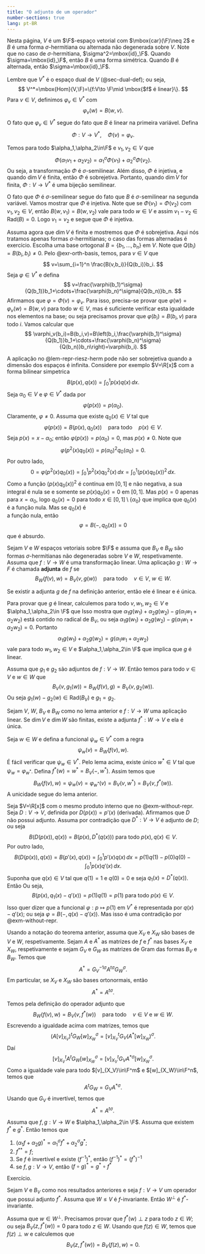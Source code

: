 ```yaml
--- 
title: "O adjunto de um operador"
number-sections: true
lang: pt-BR
--- 
```


Nesta página, $V$ é um $\F$-espaço vetorial com $\mbox{car}(\F)\neq 2$ e $B$ é uma forma $\sigma$-hermitiana ou alternada não degenerada sobre $V$. Note que no caso de $\sigma$-hermitiana, $\sigma^2=\mbox{id}_\F$. Quando $\sigma=\mbox{id}_\F$, então $B$ é uma forma simétrica. Quando $B$ é alternada, então $\sigma=\mbox{id}_\F$.

Lembre que $V^*$ é o espaço dual de $V$ (@sec-dual-def); ou seja,
$$
V^*=\mbox{Hom}(V,\F)=\{f:V\to \F\mid \mbox{$f$ é linear}\}.
$$
Para $v\in V$, definimos $\varphi_v\in V^*$ com
$$
\varphi_v(w)=B(w,v).
$$
O fato que $\varphi_v\in V^*$ segue do fato que $B$ é linear na primeira variável.
Defina
$$
\Phi:V\to V^*,\quad \Phi(v)=\varphi_v.
$$

:::{#lem-repr-riesz-herm}
Temos para todo $\alpha_1,\alpha_2\in\F$ e $v_1,v_2\in V$ que
$$
\Phi(\alpha_1v_1+\alpha_2v_2)=\alpha_1^\sigma \Phi(v_1)+\alpha_2^\sigma\Phi(v_2).
$$
Ou seja, a transformação $\Phi$ é $\sigma$-semilinear. Além disso, $\Phi$ é injetiva, e quando $\dim V$ é finita, então $\Phi$ é sobrejetiva. Portanto, quando $\dim V$ for finita, $\Phi:V\to V^*$ é uma bijeção semilinear.
:::


:::{.proof}
O fato que $\Phi$ é $\sigma$-semilinear segue do fato que $B$ é $\sigma$-semilinear na segunda variável. Vamos mostrar que $\Phi$ é injetiva. Note que se $\Phi(v_1)=\Phi(v_2)$ com $v_1,v_2\in V$, então $B(w,v_1)=B(w,v_2)$ vale para todo $w\in V$ e assim $v_1-v_2\in\mbox{Rad}(B)=0$. Logo $v_1=v_2$ e segue que $\Phi$ é injetiva.

Assuma agora que $\dim V$ é finita e mostremos que $\Phi$ é sobrejetiva. Aqui nós tratamos apenas formas $\sigma$-hermitianas; o caso das formas alternadas é exercício. Escolha uma base ortogonal $B=\{b_1,\ldots,b_n\}$ em $V$. Note que $Q(b_i)=B(b_i,b_i)\neq 0$. Pelo @exr-orth-basis, temos, para $v\in V$ que
$$
v=\sum_{i=1}^n \frac{B(v,b_i)}{Q(b_i)}b_i.
$$
Seja $\varphi\in V^*$ e defina
$$
v=\frac{\varphi(b_1)^\sigma}{Q(b_1)}b_1+\cdots+\frac{\varphi(b_n)^\sigma}{Q(b_n)}b_n.
$$
Afirmamos que $\varphi=\Phi(v)=\varphi_v$. Para isso, precisa-se provar que $\varphi(w)=\varphi_v(w)=B(w,v)$ para todo $w\in V$, mas é suficiente verificar esta igualdade nos elementos na base; ou seja precisamos provar que $\varphi(b_i)=B(b_i,v)$ para todo $i$. Vamos calcular que
$$
\varphi_v(b_i)=B(b_i,v)=B\left(b_i,\frac{\varphi(b_1)^\sigma}{Q(b_1)}b_1+\cdots+\frac{\varphi(b_n)^\sigma}{Q(b_n)}b_n\right)=\varphi(b_i).
$$
:::


:::{#exm-without-repr}
A aplicação no @lem-repr-riesz-herm pode não ser sobrejetiva quando a dimensão dos espaços é infinita. Considere
por exemplo $V=\R[x]$ com a forma bilinear simpetrica 
$$
B(p(x),q(x))=\int_0^1 p(x)q(x)\,dx.
$$
Seja $\alpha_0\in V$ e $\varphi\in V^*$ dada por 
$$
\varphi(p(x))=p(\alpha_0).
$$
Claramente, $\varphi\neq 0$. Assuma que existe $q_0(x)\in V$ tal que 
$$
\varphi(p(x))=B(p(x),q_0(x))\quad \mbox{para todo}\quad p(x)\in V.
$$
Seja $p(x)=x-\alpha_0$; então $\varphi(p(x))=p(\alpha_0)=0$, mas $p(x)\neq 0$. Note que 
$$
\varphi(p^2(x)q_0(x))=p(\alpha_0)^2q_0(\alpha_0)=0.
$$
Por outro lado, 
$$
0=\varphi(p^2(x)q_0(x))=\int_0^1 p^2(x)q_0^2(x)\, dx=\int_0^1 (p(x)q_0(x))^2\, dx.
$$
Como a função $(p(x)q_0(x))^2$ é contínua em $[0,1]$ e não negativa, a sua integral é nula se e somente se 
$p(x)q_0(x)=0$ em $[0,1]$. Mas $p(x)=0$ apenas para $x=\alpha_0$, logo $q_0(x)=0$ para todo $x\in[0,1]\setminus\{\alpha_0\}$ que implica que $q_0(x)$ é a função nula. Mas se $q_0(x)$ é  
a função nula, então 
$$
\varphi=B(-,q_0(x))=0
$$
que é absurdo.
:::

:::{#def-}
Sejam $V$ e $W$ espaços vetoriais sobre $\F$ e assuma que $B_V$ e $B_W$ são formas $\sigma$-hermitianas não degeneradas sobre $V$ e $W$, respetivamente. Assuma que $f:V\to W$ é uma transformação linear. Uma aplicação $g:W\to F$ é chamada **adjunta** de $f$ se
$$
B_W(f(v),w)=B_V(v,g(w))\quad\mbox{para todo}\quad v\in V,\ w\in W.
$$
:::


:::{#lem-}
Se existir a adjunta $g$ de $f$ na definição anterior, então ele é linear e é única.
:::


:::{.proof}
Para provar que $g$ é linear, calculemos para todo $v,w_1,w_2\in V$ e $\alpha_1,\alpha_2\in \F$ que
\begin{align*}
B_V(v,\alpha_1g(w_1)+\alpha_2g(w_2))&=
\alpha_1^\sigma B_V(v,g(w_1))+\alpha_2^\sigma B_V(v,g(w_2))\\&=\alpha_1^\sigma B_W(f(v),w_1)+\alpha_2^\sigma B_W(f(v),w_2)\\&=B_W(f(v),\alpha_1 w_1+\alpha_2 w_2)
\\&=B_V(v,g(\alpha_1 w_1+\alpha_2 w_2)).
\end{align*}
Isso mostra que $\alpha_1g(w_1)+\alpha_2g(w_2)-g(\alpha_1 w_1+\alpha_2 w_2)$ está contido no radical de $B_V$, ou seja $\alpha_1g(w_1)+\alpha_2g(w_2)-g(\alpha_1 w_1+\alpha_2 w_2)=0$. Portanto
$$
\alpha_1g(w_1)+\alpha_2g(w_2)=g(\alpha_1 w_1+\alpha_2 w_2)
$$
vale para todo $w_1,w_2\in V$ e $\alpha_1,\alpha_2\in \F$ que implica que $g$ é linear.

Assuma que $g_1$ e $g_2$ são adjuntos de $f:V\to W$. Então temos para todo $v\in V$ e $w\in W$ que
$$
B_V(v,g_1(w))=B_W(f(v),g)=B_V(v,g_2(w)).
$$
Ou seja $g_1(w)-g_2(w)\in\mbox{Rad}(B_V)$ e $g_1=g_2$.

:::


:::{#thm-}
Sejam $V$, $W$, $B_V$ e $B_W$ como no lema anterior e $f:V\to W$ uma aplicação linear. Se $\dim V$ e $\dim W$ são finitas, existe a adjunta $f^*:W\to V$ e ela é única.
:::


:::{.proof}
Seja $w\in W$ e defina a funcional $\psi_w\in V^*$ com a regra
$$
\psi_w(v)=B_W(f(v),w).
$$
É fácil verificar que $\psi_w\in V^*$. Pelo lema acima, existe único $w^*\in V$ tal que $\psi_w=\varphi_{w^*}$. Defina $f^*(w)=w^*=B_V(-,w^*)$. Assim temos que
$$
B_W(f(v),w)=\psi_w(v)=\varphi_{w^*}(v)=B_V(v,w^*)=B_V(v,f^*(w)).
$$
A unicidade segue do lema anterior.
:::


:::{#exm-without-adj}
Seja $V=\R[x]$ com o mesmo produto interno que no @exm-without-repr. Seja $D:V\to V$, definida por 
$D(p(x))=p'(x)$ (derivada). Afirmamos que $D$ não possui adjunto. Assuma por contradição que $D^*:V\to V$ é adjunto 
de $D$; ou seja 
$$
B(D(p(x)),q(x))=B(p(x),D^*(q(x)))\mbox{ para todo }p(x),q(x)\in V.
$$
Por outro lado, 
$$
B(D(p(x)),q(x))=B(p'(x),q(x))=\int_0^1 p'(x)q(x)\, dx=p(1)q(1)-p(0)q(0)-\int_0^1 p(x)q'(x)\, dx.
$$
Suponha que $q(x)\in V$ tal que $q(1)=1$ e $q(0)=0$ e seja $q_1(x)=D^*(q(x))$. 
Então 
\begin{align*}
B(p(x),q_1(x))&=B(p(x),D^*(q(x)))=B(D(p(x)),q(x))\\&=p(1)q(1)-\int_0^1 p(x)q'(x)\, dx\\&=p(1)q(1)-B(p(x),q'(x)).
\end{align*}
Ou seja, 
$$
B(p(x),q_1(x)-q'(x))=p(1)q(1)=p(1)\mbox{ para todo }p(x)\in V. 
$$
Isso quer dizer que a funcional $\varphi:p\mapsto p(1)$ em $V^*$ é representada por $q(x)-q'(x)$; ou seja 
$\varphi=B(-,q(x)-q'(x))$. Mas isso é uma contradição por @exm-without-repr. 
:::

:::{#lem-}
Usando a notação do teorema anterior, assuma que $X_V$ e $X_W$ são bases de $V$ e $W$, respetivamente. Sejam $A$ e $A^*$ as matrizes de $f$ e $f^*$ nas bases $X_V$ e $X_W$, respetivamente e sejam $G_V$ e $G_W$ as matrizes de Gram das formas $B_V$ e $B_W$. Temos que
$$
A^*=G_V^{-1\sigma}A^{t\sigma}G_W^\sigma.
$$
Em particular, se $X_V$ e $X_W$ são bases ortonormais, então
$$
A^*=A^{t\sigma}.
$$
:::


:::{.proof}
Temos pela definição do operador adjunto que
$$
B_W(f(v),w)=B_V(v,f^*(w))\quad\mbox{para todo}\quad v\in V\mbox{ e }w\in W.
$$
Escrevendo a igualdade acima com matrizes, temos que
$$
(A[v]_{X_V})^tG_W [w]_{X_W}^\sigma=[v]_{X_V}^tG_V (A^*[w]_{X_W})^\sigma.
$$
Daí
$$
[v]_{X_V}^t A^t G_W [w]_{X_W}^\sigma=[v]_{X_V}^tG_V A^{*\sigma}[w]_{X_W}^\sigma.
$$
Como a igualdade vale para todo $[v]_{X_V}\in\F^m$ e $[w]_{X_W}\in\F^n$, temos que
$$
A^t G_W=G_V A^{*\sigma}.
$$
Usando que $G_V$ é invertível, temos que
$$
A^*=A^{t\sigma}.
$$
:::


:::{#lem-}
Assuma que $f,g: V\to W$ e $\alpha_1,\alpha_2\in \F$. Assuma que existem $f^*$ e $g^*$. Então temos que

1.  $(\alpha_1f+\alpha_2g)^*=\alpha_1^\sigma f^*+\alpha_2^\sigma g^*$;
2.  $f^{**}=f$;
3.  Se $f$ é invertível e existe $(f^{-1})^*$, então $(f^{-1})^*=(f^*)^{-1}$
4.  se $f,g:V\to V$, então $(f\circ g)^*=g^*\circ f^*$
:::


:::{.proof}
Exercício.
:::


:::{#lem-adjoint-invariant}
Sejam $V$ e $B_V$ como nos resultados anteriores e seja $f:V\to V$ um operador que possui adjunto $f^*$. Assuma que $W\leq V$ é $f$-invariante. Então $W^\perp$ é $f^*$-invariante.
:::


:::{.proof}
Assuma que $w\in W^\perp$. Precisamos provar que $f^*(w)\perp z$ para todo $z \in W$; ou seja $B_V(z,f^*(w))=0$ para todo $z\in W$.  Usando que $f(z)\in W$, temos que $f(z)\perp w$ e calculemos que
$$
B_V(z,f^*(w))=B_V(f(z),w)=0.
$$
:::
